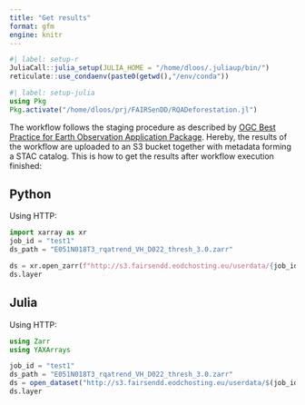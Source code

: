 ```yaml
---
title: "Get results"
format: gfm
engine: knitr
---
```


```r
#| label: setup-r
JuliaCall::julia_setup(JULIA_HOME = "/home/dloos/.juliaup/bin/")
reticulate::use_condaenv(paste0(getwd(),"/env/conda"))
```

```julia
#| label: setup-julia
using Pkg
Pkg.activate("/home/dloos/prj/FAIRSenDD/RQADeforestation.jl")
```

The workflow follows the staging procedure as described by [OGC Best Practice for Earth Observation Application Package](https://docs.ogc.org/bp/20-089r1.html#toc27).
Hereby, the results of the workflow are uploaded to an S3 bucket together with metadata forming a STAC catalog.
This is how to get the results after workflow execution finished:

## Python

Using HTTP:

```python
import xarray as xr
job_id = "test1"
ds_path = "E051N018T3_rqatrend_VH_D022_thresh_3.0.zarr"

ds = xr.open_zarr(f"http://s3.fairsendd.eodchosting.eu/userdata/{job_id}/{ds_path}")
ds.layer
```


## Julia

Using HTTP:

```julia
using Zarr
using YAXArrays

job_id = "test1"
ds_path = "E051N018T3_rqatrend_VH_D022_thresh_3.0.zarr"
ds = open_dataset("http://s3.fairsendd.eodchosting.eu/userdata/$(job_id)/$(ds_path)")
ds.layer
```